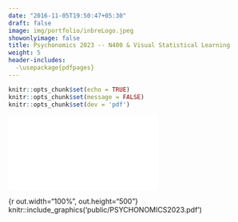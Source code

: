 ```yaml
---
date: "2016-11-05T19:50:47+05:30"
draft: false
image: img/portfolio/inbreLogo.jpeg
showonlyimage: false
title: Psychonomics 2023 -- N400 & Visual Statistical Learning
weight: 5
header-includes:
  -\usepackage{pdfpages}
---
```


```r
knitr::opts_chunk$set(echo = TRUE)
knitr::opts_chunk$set(message = FALSE)
knitr::opts_chunk$set(dev = 'pdf')
```


![](public/PSYCHONOMICS2023.pdf)

{r out.width="100%", out.height="500"} knitr::include_graphics('public/PSYCHONOMICS2023.pdf')
